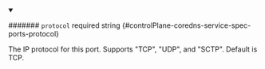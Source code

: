 
<details className="config-field" data-expandable="false" open>
<summary>

####### `protocol` <span className="config-field-required" data-required="false">required</span> <span className="config-field-type">string</span> <span className="config-field-default"></span> <span className="config-field-enum"></span> {#controlPlane-coredns-service-spec-ports-protocol}

The IP protocol for this port. Supports "TCP", "UDP", and "SCTP".
Default is TCP.

</summary>



</details>
